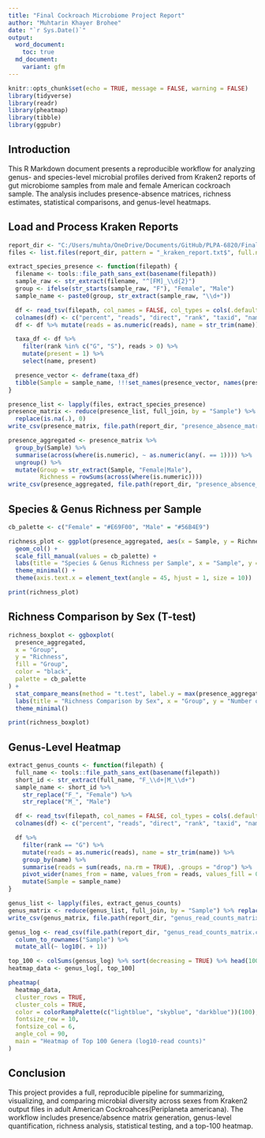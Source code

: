 ```yaml
---
title: "Final Cockroach Microbiome Project Report"
author: "Muhtarin Khayer Brohee"
date: "`r Sys.Date()`"
output:
  word_document:
    toc: true
  md_document:
    variant: gfm
---
```


```r
knitr::opts_chunk$set(echo = TRUE, message = FALSE, warning = FALSE)
library(tidyverse)
library(readr)
library(pheatmap)
library(tibble)
library(ggpubr)
```
## Introduction

This R Markdown document presents a reproducible workflow for analyzing genus- and species-level microbial profiles derived from Kraken2 reports of gut microbiome samples from male and female American cockroach sample. The analysis includes presence-absence matrices, richness estimates, statistical comparisons, and genus-level heatmaps.

## Load and Process Kraken Reports

```r
report_dir <- "C:/Users/muhta/OneDrive/Documents/GitHub/PLPA-6820/Finalproject"
files <- list.files(report_dir, pattern = "_kraken_report.txt$", full.names = TRUE)

extract_species_presence <- function(filepath) {
  filename <- tools::file_path_sans_ext(basename(filepath))
  sample_raw <- str_extract(filename, "^[FM]_\\d{2}")
  group <- ifelse(str_starts(sample_raw, "F"), "Female", "Male")
  sample_name <- paste0(group, str_extract(sample_raw, "\\d+"))

  df <- read_tsv(filepath, col_names = FALSE, col_types = cols(.default = "c"), quote = "", trim_ws = FALSE)
  colnames(df) <- c("percent", "reads", "direct", "rank", "taxid", "name")
  df <- df %>% mutate(reads = as.numeric(reads), name = str_trim(name))

  taxa_df <- df %>%
    filter(rank %in% c("G", "S"), reads > 0) %>%
    mutate(present = 1) %>%
    select(name, present)

  presence_vector <- deframe(taxa_df)
  tibble(Sample = sample_name, !!!set_names(presence_vector, names(presence_vector)))
}

presence_list <- lapply(files, extract_species_presence)
presence_matrix <- reduce(presence_list, full_join, by = "Sample") %>%
  replace(is.na(.), 0)
write_csv(presence_matrix, file.path(report_dir, "presence_absence_matrix.csv"))

presence_aggregated <- presence_matrix %>%
  group_by(Sample) %>%
  summarise(across(where(is.numeric), ~ as.numeric(any(. == 1)))) %>%
  ungroup() %>%
  mutate(Group = str_extract(Sample, "Female|Male"),
         Richness = rowSums(across(where(is.numeric))))
write_csv(presence_aggregated, file.path(report_dir, "presence_absence_matrix_aggregated.csv"))
```

## Species & Genus Richness per Sample

```r
cb_palette <- c("Female" = "#E69F00", "Male" = "#56B4E9")

richness_plot <- ggplot(presence_aggregated, aes(x = Sample, y = Richness, fill = Group)) +
  geom_col() +
  scale_fill_manual(values = cb_palette) +
  labs(title = "Species & Genus Richness per Sample", x = "Sample", y = "Number of Taxa") +
  theme_minimal() +
  theme(axis.text.x = element_text(angle = 45, hjust = 1, size = 10))

print(richness_plot)
```
## Richness Comparison by Sex (T-test)

```r
richness_boxplot <- ggboxplot(
  presence_aggregated,
  x = "Group",
  y = "Richness",
  fill = "Group",
  color = "black",
  palette = cb_palette
) +
  stat_compare_means(method = "t.test", label.y = max(presence_aggregated$Richness) * 1.05) +
  labs(title = "Richness Comparison by Sex", x = "Group", y = "Number of Taxa") +
  theme_minimal()

print(richness_boxplot)
```

## Genus-Level Heatmap

```r
extract_genus_counts <- function(filepath) {
  full_name <- tools::file_path_sans_ext(basename(filepath))
  short_id <- str_extract(full_name, "F_\\d+|M_\\d+")
  sample_name <- short_id %>%
    str_replace("F_", "Female") %>%
    str_replace("M_", "Male")

  df <- read_tsv(filepath, col_names = FALSE, col_types = cols(.default = "c"), quote = "", trim_ws = FALSE)
  colnames(df) <- c("percent", "reads", "direct", "rank", "taxid", "name")

  df %>%
    filter(rank == "G") %>%
    mutate(reads = as.numeric(reads), name = str_trim(name)) %>%
    group_by(name) %>%
    summarise(reads = sum(reads, na.rm = TRUE), .groups = "drop") %>%
    pivot_wider(names_from = name, values_from = reads, values_fill = 0) %>%
    mutate(Sample = sample_name)
}

genus_list <- lapply(files, extract_genus_counts)
genus_matrix <- reduce(genus_list, full_join, by = "Sample") %>% replace(is.na(.), 0)
write_csv(genus_matrix, file.path(report_dir, "genus_read_counts_matrix.csv"))

genus_log <- read_csv(file.path(report_dir, "genus_read_counts_matrix.csv")) %>%
  column_to_rownames("Sample") %>%
  mutate_all(~ log10(. + 1))

top_100 <- colSums(gensus_log) %>% sort(decreasing = TRUE) %>% head(100) %>% names()
heatmap_data <- genus_log[, top_100]

pheatmap(
  heatmap_data,
  cluster_rows = TRUE,
  cluster_cols = TRUE,
  color = colorRampPalette(c("lightblue", "skyblue", "darkblue"))(100),
  fontsize_row = 10,
  fontsize_col = 6,
  angle_col = 90,
  main = "Heatmap of Top 100 Genera (log10-read counts)"
)
```

## Conclusion

This project provides a full, reproducible pipeline for summarizing, visualizing, and comparing microbial diversity across sexes from Kraken2 output files  in adult American Cockroahces(Periplaneta americana). The workflow includes presence/absence matrix generation, genus-level quantification, richness analysis, statistical testing, and a top-100 heatmap.
